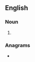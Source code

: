 ==English==

===Noun===
{{head|en|noun form}}

# {{plural of|en|hustle}}

===Anagrams===
* {{anagrams|en|a=ehlsstu|hutless|lushest|sleuths}}